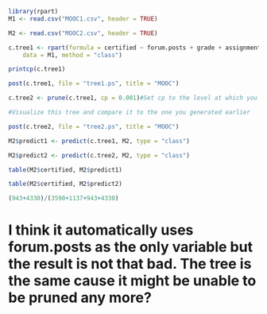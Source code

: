 ```r
library(rpart)
M1 <- read.csv("MOOC1.csv", header = TRUE)

M2 <- read.csv("MOOC2.csv", header = TRUE)
```

```r
c.tree1 <- rpart(formula = certified ~ forum.posts + grade + assignment, 
    data = M1, method = "class")
```

```r
printcp(c.tree1)
```
```r
post(c.tree1, file = "tree1.ps", title = "MOOC")
```

```r
c.tree2 <- prune(c.tree1, cp = 0.001)#Set cp to the level at which you want the tree to end

#Visualize this tree and compare it to the one you generated earlier

post(c.tree2, file = "tree2.ps", title = "MOOC")
```

```r
M2$predict1 <- predict(c.tree1, M2, type = "class")

M2$predict2 <- predict(c.tree2, M2, type = "class")

table(M2$certified, M2$predict1)

table(M2$certified, M2$predict2)

```
```r
(943+4330)/(3590+1137+943+4330)
```

# I think it automatically uses forum.posts as the only variable but the result is not that bad. The tree is the same cause it might be unable to be pruned any more? 